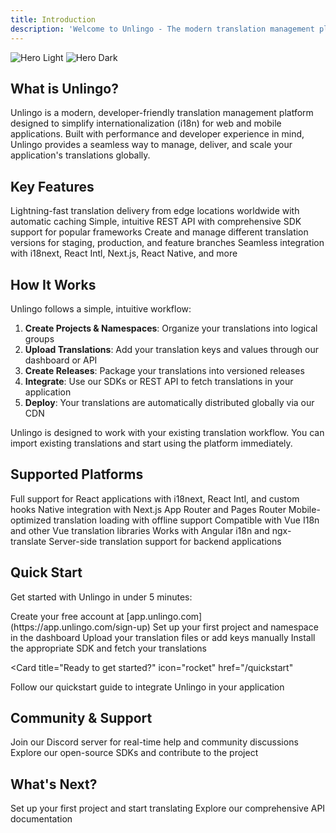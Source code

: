 ```yaml
---
title: Introduction
description: 'Welcome to Unlingo - The modern translation management platform for developers'
---
```


<img
  className="block dark:hidden"
  src="/images/hero-light.png"
  alt="Hero Light"
/>
<img
  className="hidden dark:block"
  src="/images/hero-dark.png"
  alt="Hero Dark"
/>

## What is Unlingo?

Unlingo is a modern, developer-friendly translation management platform designed to simplify internationalization (i18n) for web and mobile applications. Built with performance and developer experience in mind, Unlingo provides a seamless way to manage, deliver, and scale your application's translations globally.

## Key Features

<CardGroup cols={2}>
  <Card
    title="Global CDN"
    icon="globe"
    href="/concepts/releases"
  >
    Lightning-fast translation delivery from edge locations worldwide with automatic caching
  </Card>
  <Card
    title="Developer-First API"
    icon="code"
    href="/api-reference/introduction"
  >
    Simple, intuitive REST API with comprehensive SDK support for popular frameworks
  </Card>
  <Card
    title="Version Management"
    icon="git-branch"
    href="/concepts/versions"
  >
    Create and manage different translation versions for staging, production, and feature branches
  </Card>
  <Card
    title="Library Integration"
    icon="puzzle-piece"
    href="/integrations/i18next"
  >
    Seamless integration with i18next, React Intl, Next.js, React Native, and more
  </Card>
</CardGroup>

## How It Works

Unlingo follows a simple, intuitive workflow:

1. **Create Projects & Namespaces**: Organize your translations into logical groups
2. **Upload Translations**: Add your translation keys and values through our dashboard or API
3. **Create Releases**: Package your translations into versioned releases
4. **Integrate**: Use our SDKs or REST API to fetch translations in your application
5. **Deploy**: Your translations are automatically distributed globally via our CDN

<Note>
  Unlingo is designed to work with your existing translation workflow. You can import existing translations and start using the platform immediately.
</Note>

## Supported Platforms

<CardGroup cols={3}>
  <Card title="React" icon="react">
    Full support for React applications with i18next, React Intl, and custom hooks
  </Card>
  <Card title="Next.js" icon="N">
    Native integration with Next.js App Router and Pages Router
  </Card>
  <Card title="React Native" icon="mobile">
    Mobile-optimized translation loading with offline support
  </Card>
  <Card title="Vue.js" icon="vuejs">
    Compatible with Vue I18n and other Vue translation libraries
  </Card>
  <Card title="Angular" icon="angular">
    Works with Angular i18n and ngx-translate
  </Card>
  <Card title="Node.js" icon="node-js">
    Server-side translation support for backend applications
  </Card>
</CardGroup>

## Quick Start

Get started with Unlingo in under 5 minutes:

<Steps>
  <Step title="Sign Up">
    Create your free account at [app.unlingo.com](https://app.unlingo.com/sign-up)
  </Step>
  <Step title="Create Project">
    Set up your first project and namespace in the dashboard
  </Step>
  <Step title="Add Translations">
    Upload your translation files or add keys manually
  </Step>
  <Step title="Integrate">
    Install the appropriate SDK and fetch your translations
  </Step>
</Steps>

<Card
  title="Ready to get started?"
  icon="rocket"
  href="/quickstart"
>
  Follow our quickstart guide to integrate Unlingo in your application
</Card>

## Community & Support

<CardGroup cols={2}>
  <Card
    title="Discord Community"
    icon="discord"
    href="https://discord.gg/unlingo"
  >
    Join our Discord server for real-time help and community discussions
  </Card>
  <Card
    title="GitHub"
    icon="github"
    href="https://github.com/unlingo"
  >
    Explore our open-source SDKs and contribute to the project
  </Card>
</CardGroup>

## What's Next?

<CardGroup cols={2}>
  <Card
    title="Quickstart Guide"
    icon="play"
    href="/quickstart"
  >
    Set up your first project and start translating
  </Card>
  <Card
    title="API Reference"
    icon="book"
    href="/api-reference/introduction"
  >
    Explore our comprehensive API documentation
  </Card>
</CardGroup>
